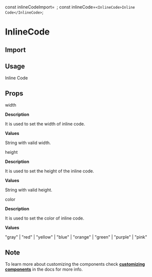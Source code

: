 const inlineCodeImport=`
`;
const inlineCode=`
<InlineCode>Inline Code</InlineCode>
`;

<Layout title="Inline Code">

# InlineCode

<Divider />

## Import

<CodeSnippet code={inlineCodeImport}/>

## Usage

<InlineCode>Inline Code</InlineCode>

<CodeSnippet code={inlineCode}/>

## Props

<InlineCode>width</InlineCode>

**Description**

It is used to set the width of inline code.

**Values**

String with valid width.

<Divider />

<InlineCode>height</InlineCode>

**Description**

It is used to set the height of the inline code.

**Values**

String with valid height.

<Divider />

<InlineCode>color</InlineCode>

**Description**

It is used to set the color of inline code.

**Values**

"gray" | "red" | "yellow" | "blue" | "orange" | "green" | "purple" | "pink"

<Divider />

## Note

To learn more about customizing the components check **[customizing components](/docs/customizing-components)** in the docs for more info.

</Layout>
